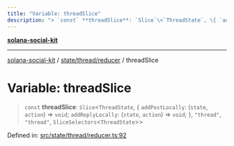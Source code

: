 ```yaml
---
title: "Variable: threadSlice"
description: "> `const` **threadSlice**: `Slice`\<`ThreadState`, \{ `addPostLocally`: (`state`, `action`) => `void`; `addReplyLocally`: (`state`, `action`) => `void`; \}, `"thread"`, `"thread"`, `SliceSelectors`\<`ThreadState`\>\>"
---
```


[**solana-social-kit**](../../../../README.mdx)

***

[solana-social-kit](../../../../README.mdx) / [state/thread/reducer](../README.mdx) / threadSlice

# Variable: threadSlice

> `const` **threadSlice**: `Slice`\<`ThreadState`, \{ `addPostLocally`: (`state`, `action`) => `void`; `addReplyLocally`: (`state`, `action`) => `void`; \}, `"thread"`, `"thread"`, `SliceSelectors`\<`ThreadState`\>\>

Defined in: [src/state/thread/reducer.ts:92](https://github.com/SendArcade/solana-social-starter/blob/03568260ca96ed63f77049843c721de1cb011893/src/state/thread/reducer.ts#L92)
